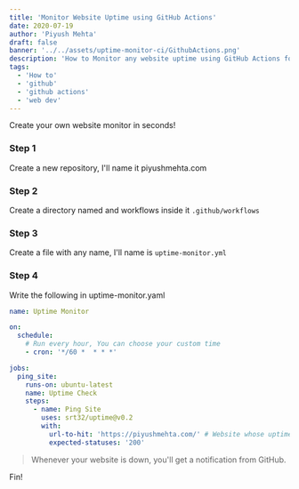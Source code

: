 ```yaml
---
title: 'Monitor Website Uptime using GitHub Actions'
date: 2020-07-19
author: 'Piyush Mehta'
draft: false
banner: '../../assets/uptime-monitor-ci/GithubActions.png'
description: 'How to Monitor any website uptime using GitHub Actions for free'
tags:
  - 'How to'
  - 'github'
  - 'github actions'
  - 'web dev'
---
```


Create your own website monitor in seconds!

### Step 1

Create a new repository, I'll name it piyushmehta.com

### Step 2

Create a directory named and workflows inside it `.github/workflows`

### Step 3

Create a file with any name, I'll name is `uptime-monitor.yml`

### Step 4

Write the following in uptime-monitor.yaml

```yml
name: Uptime Monitor

on:
  schedule:
    # Run every hour, You can choose your custom time
    - cron: '*/60 *  * * *'

jobs:
  ping_site:
    runs-on: ubuntu-latest
    name: Uptime Check
    steps:
      - name: Ping Site
        uses: srt32/uptime@v0.2
        with:
          url-to-hit: 'https://piyushmehta.com/' # Website whose uptime you want to track
          expected-statuses: '200'
```

> Whenever your website is down, you'll get a notification from GitHub.

Fin!
